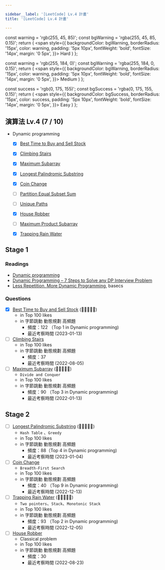 ```yaml
---

sidebar__label: '[LeetCode] Lv.4 計畫'
title: '[LeetCode] Lv.4 計畫'

---
```


  const warning = 'rgb(255, 45, 85)';
  const bgWarning = 'rgba(255, 45, 85, 0.15)';
  return (
    <span
      style={{
        backgroundColor: bgWarning,
        borderRadius: '15px',
        color: warning,
        padding: '5px 10px',
        fontWeight: 'bold',
        fontSize: '14px',
        margin: '0 5px',
      }}>
      Hard
    </span>
  )
};

  const warning = 'rgb(255, 184, 0)';
  const bgWarning = 'rgba(255, 184, 0, 0.15)';
  return (
    <span
      style={{
        backgroundColor: bgWarning,
        borderRadius: '15px',
        color: warning,
        padding: '5px 10px',
        fontWeight: 'bold',
        fontSize: '14px',
        margin: '0 5px',
      }}>
      Medium
    </span>
  )
};

  const success = 'rgb(0, 175, 155)';
  const bgSuccess = 'rgba(0, 175, 155, 0.15)';
  return (
    <span
      style={{
        backgroundColor: bgSuccess,
        borderRadius: '15px',
        color: success,
        padding: '5px 10px',
        fontWeight: 'bold',
        fontSize: '14px',
        margin: '0 5px',
      }}>
      Easy
    </span>
  )
};


## 演算法 Lv.4 (7 / 10)
- Dynamic programming
	- [x] [Best Time to Buy and Sell Stock](https://leetcode.com/problems/best-time-to-buy-and-sell-stock/) <Easy />
	- [x] [Climbing Stairs](https://leetcode.com/problems/climbing-stairs) <Easy />
	- [x] [Maximum Subarray](https://leetcode.com/problems/maximum-subarray) <Medium />
	- [x] [Longest Palindromic Substring](https://leetcode.com/problems/longest-palindromic-substring/) <Medium />
	- [x] [Coin Change](https://leetcode.com/problems/coin-change) <Medium />
	- [ ] [Partition Equal Subset Sum](https://leetcode.com/problems/partition-equal-subset-sum) <Medium />
	- [ ] [Unique Paths](https://leetcode.com/problems/unique-paths) <Medium />
	- [x] [House Robber](https://leetcode.com/problems/house-robber) <Medium />
	- [ ] [Maximum Product Subarray](https://leetcode.com/problems/maximum-product-subarray) <Medium />
	- [x] [Trapping Rain Water](https://leetcode.com/problems/trapping-rain-water) <Hard />


## Stage 1
### Readings
- [Dynamic programming](https://www.techinterviewhandbook.org/algorithms/dynamic-programming/)
- [Dynamic Programming – 7 Steps to Solve any DP Interview Problem](https://dev.to/nikolaotasevic/dynamic-programming--7-steps-to-solve-any-dp-interview-problem-3870)
- [Less Repetition, More Dynamic Programming](https://medium.com/basecs/less-repetition-more-dynamic-programming-43d29830a630), basecs

### Questions
 - [x] [Best Time to Buy and Sell Stock](https://leetcode.com/problems/best-time-to-buy-and-sell-stock/) <Easy /> (🌟🌟🌟🌟🌟)
	- in Top 100 likes
	- in 字節跳動 動態規劃 高頻題 
		- 頻度：122 （Top 1 in Dynamic programming)
		- 最近考察時間 (2023-01-13)
- [ ] [Climbing Stairs](https://leetcode.com/problems/climbing-stairs) <Easy />
	- in Top 100 likes
	- in 字節跳動 動態規劃 高頻題 
		- 頻度：37
		- 最近考察時間 (2022-08-05)
- [ ] [Maximum Subarray](https://leetcode.com/problems/maximum-subarray) <Medium /> (🌟🌟🌟🌟🌟)
	- `Divide and Conquer`
	- in Top 100 likes
	- in 字節跳動 動態規劃 高頻題 
		- 頻度：90 （Top 3 in Dynamic programming)
		- 最近考察時間 (2022-01-13)



## Stage 2
 - [ ] [Longest Palindromic Substring](https://leetcode.com/problems/longest-palindromic-substring/) (🌟🌟🌟🌟🌟)
	 - `Hash Table` 、`Greedy`
	 - in Top 100 likes
	 - in 字節跳動 動態規劃 高頻題 
		- 頻度：88（Top 4 in Dynamic programming)
		- 最近考察時間 (2023-01-04)
- [ ] [Coin Change](https://leetcode.com/problems/coin-change) <Medium />
	- `Breadth-First Search`
	- in Top 100 likes
	- in 字節跳動 動態規劃 高頻題 
		- 頻度：40 （Top 9 in Dynamic programming)
		- 最近考察時間 (2022-12-13)
- [ ] [Trapping Rain Water](https://leetcode.com/problems/trapping-rain-water) <Hard /> (🌟🌟🌟🌟🌟)
	- `Two pointers`、`Stack`、`Monotonic Stack`
	- in Top 100 likes
	- in 字節跳動 動態規劃 高頻題 
		- 頻度：93 （Top 2 in Dynamic programming)
		- 最近考察時間 (2022-12-05)
- [ ] [House Robber](https://leetcode.com/problems/house-robber) <Medium />
	- Classical problem
	- in Top 100 likes
	- in 字節跳動 動態規劃 高頻題 
		- 頻度：30
		- 最近考察時間 (2022-08-23)